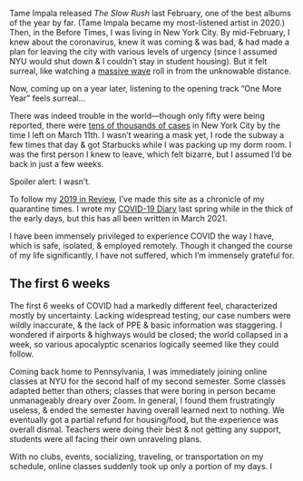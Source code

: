 
Tame Impala released _The Slow Rush_ last February, one of the best albums of the year by far. (Tame Impala became my most-listened artist in 2020.) Then, in the Before Times, I was living in New York City. By mid-February, I knew about the coronavirus, knew it was coming & was bad, & had made a plan for leaving the city with various levels of urgency (since I assumed NYU would shut down & I couldn’t stay in student housing). But it felt surreal, like watching a [massive wave](https://youtu.be/4Hf_XkgE1d0) roll in from the unknowable distance.

Now, coming up on a year later, listening to the opening track “One More Year” feels surreal…

There was indeed trouble in the world—though only fifty were being reported, there were [tens of thousands of cases](https://www.newyorker.com/magazine/2021/01/04/the-plague-year) in New York City by the time I left on March 11th. I wasn’t wearing a mask yet, I rode the subway a few times that day & got Starbucks while I was packing up my dorm room. I was the first person I knew to leave, which felt bizarre, but I assumed I’d be back in just a few weeks.

Spoiler alert: I wasn’t.

To follow my [2019 in Review](https://2019.lachlanjc.com), I’ve made this site as a chronicle of my quarantine times. I wrote my [COVID-19 Diary](https://covid19-diary.now.sh) last spring while in the thick of the early days, but this has all been written in March 2021.

I have been immensely privileged to experience COVID the way I have, which is safe, isolated, & employed remotely. Though it changed the course of my life significantly, I have not suffered, which I’m immensely grateful for.

## The first 6 weeks

The first 6 weeks of COVID had a markedly different feel, characterized mostly by uncertainty. Lacking widespread testing, our case numbers were wildly inaccurate, & the lack of PPE & basic information was staggering. I wondered if airports & highways would be closed; the world collapsed in a week, so various apocalyptic scenarios logically seemed like they could follow.

Coming back home to Pennsylvania, I was immediately joining online classes at NYU for the second half of my second semester. Some classes adapted better than others; classes that were boring in person became unmanageably dreary over Zoom. In general, I found them frustratingly useless, & ended the semester having overall learned next to nothing. We eventually got a partial refund for housing/food, but the experience was overall dismal. Teachers were doing their best & not getting any support, students were all facing their own unraveling plans.

With no clubs, events, socializing, traveling, or transportation on my schedule, online classes suddenly took up only a portion of my days. I
